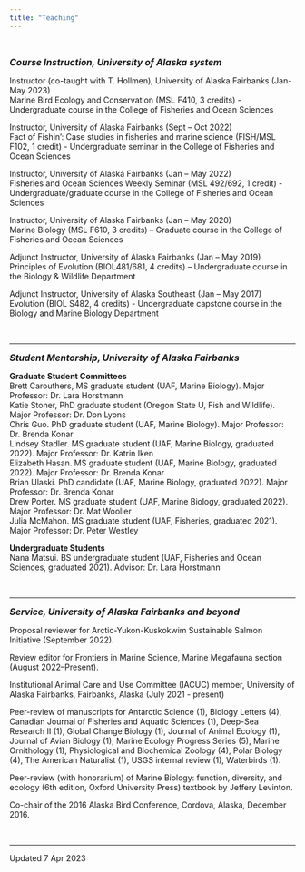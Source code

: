 ```yaml
---
title: "Teaching"
---
```

<p>&nbsp;</p>
<font size="3"><b><i>Course Instruction, University of Alaska system</b></i></font>
<p>Instructor (co-taught with T. Hollmen), University of Alaska Fairbanks (Jan-May 2023)
<br>Marine Bird Ecology and Conservation (MSL F410, 3 credits) - Undergraduate course in the College of Fisheries and Ocean Sciences

<p>Instructor, University of Alaska Fairbanks (Sept – Oct 2022)
<br>Fact of Fishin': Case studies in fisheries and marine science (FISH/MSL F102, 1 credit) - Undergraduate seminar in the College of Fisheries and Ocean Sciences

<p>Instructor, University of Alaska Fairbanks (Jan – May 2022)
<br>Fisheries and Ocean Sciences Weekly Seminar (MSL 492/692, 1 credit) - Undergraduate/graduate course in the College of Fisheries and Ocean Sciences

<p>Instructor, University of Alaska Fairbanks (Jan – May 2020)
<br>Marine Biology (MSL F610, 3 credits) – Graduate course in the College of Fisheries and Ocean Sciences

<p>Adjunct Instructor, University of Alaska Fairbanks (Jan – May 2019)
<br>Principles of Evolution (BIOL481/681, 4 credits) – Undergraduate course in the Biology & Wildlife Department

<p>Adjunct Instructor, University of Alaska Southeast (Jan – May 2017)
<br>Evolution (BIOL S482, 4 credits) - Undergraduate capstone course in the Biology and Marine Biology Department
<p>&nbsp;</p>
<HR>
<font size="3"><b><i>Student Mentorship, University of Alaska Fairbanks</b></i></font>

**Graduate Student Committees**
<br>Brett Carouthers, MS graduate student (UAF, Marine Biology). Major Professor: Dr. Lara Horstmann
<br>Katie Stoner, PhD graduate student (Oregon State U, Fish and Wildlife). Major Professor: Dr. Don Lyons
<br>Chris Guo. PhD graduate student (UAF, Marine Biology). Major Professor: Dr. Brenda Konar
<br>Lindsey Stadler. MS graduate student (UAF, Marine Biology, graduated 2022). Major Professor: Dr. Katrin Iken
<br>Elizabeth Hasan. MS graduate student (UAF, Marine Biology, graduated 2022). Major Professor: Dr. Brenda Konar
<br>Brian Ulaski. PhD candidate (UAF, Marine Biology, graduated 2022). Major Professor: Dr. Brenda Konar
<br>Drew Porter. MS graduate student (UAF, Marine Biology, graduated 2022). Major Professor: Dr. Mat Wooller
<br>Julia McMahon. MS graduate student (UAF, Fisheries, graduated 2021). Major Professor: Dr. Peter Westley

**Undergraduate Students**
<br>Nana Matsui. BS undergraduate student (UAF, Fisheries and Ocean Sciences, graduated 2021). Advisor: Dr. Lara Horstmann
<p>&nbsp;</p>
<HR>
<font size="3"><b><i>Service, University of Alaska Fairbanks and beyond</b></i></font>

Proposal reviewer for Arctic-Yukon-Kuskokwim Sustainable Salmon Initiative (September 2022).

Review editor for Frontiers in Marine Science, Marine Megafauna section (August 2022–Present).

Institutional Animal Care and Use Committee (IACUC) member, University of Alaska Fairbanks, Fairbanks, Alaska (July 2021 - present)

Peer-review of manuscripts for Antarctic Science (1), Biology Letters (4), Canadian Journal of Fisheries and Aquatic Sciences (1), Deep-Sea Research II (1), Global Change Biology (1), Journal of Animal Ecology (1), Journal of Avian Biology (1), Marine Ecology Progress Series (5), Marine Ornithology (1), Physiological and Biochemical Zoology (4), Polar Biology (4), The American Naturalist (1), USGS internal review (1), Waterbirds (1).

Peer-review (with honorarium) of Marine Biology: function, diversity, and ecology (6th edition, Oxford University Press) textbook by Jeffery Levinton.

Co-chair of the 2016 Alaska Bird Conference, Cordova, Alaska, December 2016.
<p>&nbsp;</p>
<HR>
Updated 7 Apr 2023
